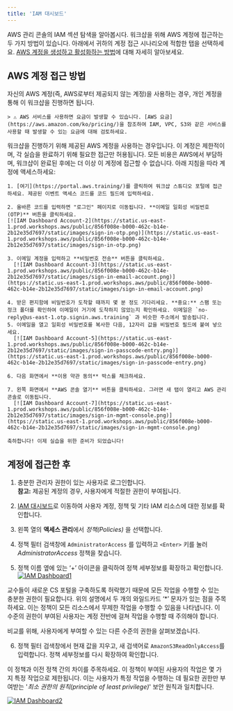 ```yaml
---
title: 'IAM 대시보드'
---
```


AWS 관리 콘솔의 IAM 섹션 탐색을 알아봅시다. 워크샵을 위해 AWS 계정에 접근하는 두 가지 방법이 있습니다. 아래에서 귀하의 계정 접근 시나리오에 적합한 탭을 선택하세요. [AWS 계정을 생성하고 활성화하는 방법](https://aws.amazon.com/ko/premiumsupport/knowledge-center/create-and-activate-aws-account/)에 대해 자세히 알아보세요.

## AWS 계정 접근 방법

<Tabs>
  <Tab title="개인 계정 사용">
    자신의 AWS 계정(즉, AWS로부터 제공되지 않는 계정)을 사용하는 경우, 개인 계정을 통해 이 워크샵을 진행하면 됩니다.

    > ⚠️ AWS 서비스를 사용하면 요금이 발생할 수 있습니다. [AWS 요금](https://aws.amazon.com/ko/pricing/)을 참조하여 IAM, VPC, S3와 같은 서비스를 사용할 때 발생할 수 있는 요금에 대해 검토하세요.
  </Tab>
  <Tab title="AWS에서 제공한 계정 사용">
    워크샵을 진행하기 위해 제공된 AWS 계정을 사용하는 경우입니다. 이 계정은 제한적이며, 각 실습을 완료하기 위해 필요한 접근만 허용됩니다. 모든 비용은 AWS에서 부담하며, 워크샵이 완료된 후에는 더 이상 이 계정에 접근할 수 없습니다. 아래 지침을 따라 계정에 액세스하세요:

    1. [여기](https://portal.aws.training/)를 클릭하여 워크샵 스튜디오 포털에 접근하세요. 제공된 이벤트 액세스 코드를 코드 필드에 입력하세요.

    2. 올바른 코드를 입력하면 "로그인" 페이지로 이동됩니다. **이메일 일회성 비밀번호 (OTP)** 버튼을 클릭하세요.
    [![IAM Dashboard Account-2](https://static.us-east-1.prod.workshops.aws/public/856f008e-b000-462c-b14e-2b12e35d7697/static/images/sign-in-otp.png)](https://static.us-east-1.prod.workshops.aws/public/856f008e-b000-462c-b14e-2b12e35d7697/static/images/sign-in-otp.png)

    3. 이메일 계정을 입력하고 **비밀번호 전송** 버튼을 클릭하세요.
      [![IAM Dashboard Account-3](https://static.us-east-1.prod.workshops.aws/public/856f008e-b000-462c-b14e-2b12e35d7697/static/images/sign-in-email-account.png)](https://static.us-east-1.prod.workshops.aws/public/856f008e-b000-462c-b14e-2b12e35d7697/static/images/sign-in-email-account.png)

    4. 받은 편지함에 비밀번호가 도착할 때까지 몇 분 정도 기다리세요. **중요:** 스팸 또는 정크 폴더를 확인하여 이메일이 거기에 도착하지 않았는지 확인하세요. 이메일은 `no-reply@us-east-1.otp.signin.aws.training` 과 비슷한 주소에서 발송됩니다.
    5. 이메일을 열고 일회성 비밀번호를 복사한 다음, 12자리 값을 비밀번호 필드에 붙여 넣으세요.
      [![IAM Dashboard Account-5](https://static.us-east-1.prod.workshops.aws/public/856f008e-b000-462c-b14e-2b12e35d7697/static/images/sign-in-passcode-entry.png)](https://static.us-east-1.prod.workshops.aws/public/856f008e-b000-462c-b14e-2b12e35d7697/static/images/sign-in-passcode-entry.png)

    6. 다음 화면에서 **이용 약관 동의** 박스를 체크하세요.

    7. 왼쪽 화면에서 **AWS 콘솔 열기** 버튼을 클릭하세요. 그러면 새 탭이 열리고 AWS 관리 콘솔로 이동됩니다.
      [![IAM Dashboard Account-7](https://static.us-east-1.prod.workshops.aws/public/856f008e-b000-462c-b14e-2b12e35d7697/static/images/sign-in-mgmt-console.png)](https://static.us-east-1.prod.workshops.aws/public/856f008e-b000-462c-b14e-2b12e35d7697/static/images/sign-in-mgmt-console.png)

    축하합니다! 이제 실습을 위한 준비가 되었습니다!
  </Tab>
</Tabs>


## 계정에 접근한 후

1. 충분한 관리자 권한이 있는 사용자로 로그인합니다. <br />**참고:** 제공된 계정의 경우, 사용자에게 적절한 권한이 부여됩니다.

2. [IAM 대시보드](https://us-east-1.console.aws.amazon.com/iamv2/home?region=us-east-1#/home)로 이동하여 사용자 계정, 정책 및 기타 IAM 리소스에 대한 정보를 확인합니다.

3. 왼쪽 열의 **액세스 관리**에서 _정책(Policies)_ 을 선택합니다.

4. 정책 필터 검색창에 `AdministratorAccess` 를 입력하고 `<Enter>` 키를 눌러 _AdministratorAccess_ 정책을 찾습니다.

5. 정책 이름 옆에 있는 ‘+’ 아이콘을 클릭하여 정책 세부정보를 확장하고 확인합니다.
  [![IAM Dashboard1](https://static.us-east-1.prod.workshops.aws/public/856f008e-b000-462c-b14e-2b12e35d7697/static/images/iam/IAM-dashboard-AdministatorAccess-policy-1.png)](https://static.us-east-1.prod.workshops.aws/public/856f008e-b000-462c-b14e-2b12e35d7697/static/images/iam/IAM-dashboard-AdministatorAccess-policy-1.png)


교수들이 새로운 CS 포털을 구축하도록 허락했기 때문에 모든 작업을 수행할 수 있는 충분한 권한이 필요합니다. 위의 설명에서 두 개의 와일드카드 ‘*’ 문자가 있는 점을 주목하세요. 이는 정책이 모든 리소스에서 무제한 작업을 수행할 수 있음을 나타냅니다. 이 수준의 권한이 부여된 사용자는 계정 전반에 걸쳐 작업을 수행할 때 주의해야 합니다.

비교를 위해, 사용자에게 부여할 수 있는 다른 수준의 권한을 살펴보겠습니다.

6. 정책 필터 검색창에서 현재 값을 지우고, 새 검색어로 `AmazonS3ReadOnlyAccess`를 입력합니다. 정책 세부정보를 다시 확장하여 확인합니다.

이 정책과 이전 정책 간의 차이를 주목하세요. 이 정책이 부여된 사용자의 작업은 몇 가지 특정 작업으로 제한됩니다. 이는 사용자가 특정 작업을 수행하는 데 필요한 권한만 부여받는 '_최소 권한의 원칙(principle of least privilege)_' 보안 원칙과 일치합니다.

[![IAM Dashboard2](https://static.us-east-1.prod.workshops.aws/public/856f008e-b000-462c-b14e-2b12e35d7697/static/images/iam/IAM-dashboard-AmazonS3ReadOnlyAccess-v2.png)](https://static.us-east-1.prod.workshops.aws/public/856f008e-b000-462c-b14e-2b12e35d7697/static/images/iam/IAM-dashboard-AmazonS3ReadOnlyAccess-v2.png)